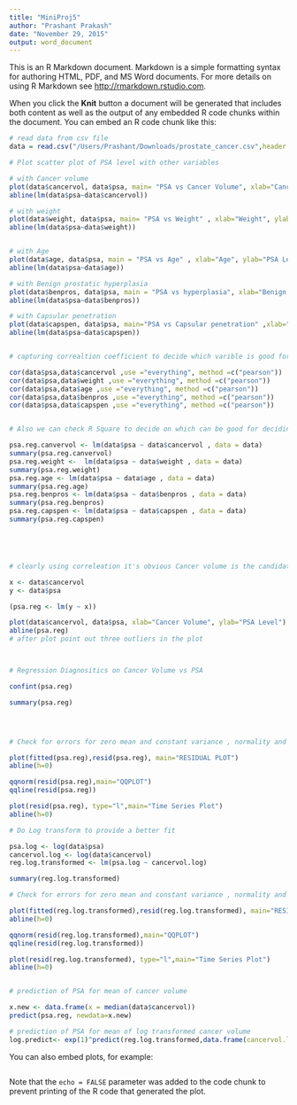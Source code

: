 ```yaml
---
title: "MiniProj5"
author: "Prashant Prakash"
date: "November 29, 2015"
output: word_document
---
```


This is an R Markdown document. Markdown is a simple formatting syntax for authoring HTML, PDF, and MS Word documents. For more details on using R Markdown see <http://rmarkdown.rstudio.com>.

When you click the **Knit** button a document will be generated that includes both content as well as the output of any embedded R code chunks within the document. You can embed an R code chunk like this:

```r
# read data from csv file 
data = read.csv("/Users/Prashant/Downloads/prostate_cancer.csv",header = TRUE , sep=",")

# Plot scatter plot of PSA level with other variables 

# with Cancer volume 
plot(data$cancervol, data$psa, main= "PSA vs Cancer Volume", xlab="Cancer Volume", ylab="PSA Level")
abline(lm(data$psa~data$cancervol))

# with weight 
plot(data$weight, data$psa, main= "PSA vs Weight" , xlab="Weight", ylab="PSA Level")
abline(lm(data$psa~data$weight))


# with Age
plot(data$age, data$psa, main = "PSA vs Age" , xlab="Age", ylab="PSA Level")
abline(lm(data$psa~data$age))

# with Benign prostatic hyperplasia
plot(data$benpros, data$psa, main = "PSA vs hyperplasia", xlab="Benign prostatic hyperplasia", ylab="PSA Level")
abline(lm(data$psa~data$benpros))

# with Capsular penetration
plot(data$capspen, data$psa, main="PSA vs Capsular penetration" ,xlab="Capsular penetration", ylab="PSA Level")
abline(lm(data$psa~data$capspen))


# capturing correaltion coefficient to decide which varible is good for deciding PSA level 

cor(data$psa,data$cancervol ,use ="everything", method =c("pearson"))
cor(data$psa,data$weight ,use ="everything", method =c("pearson"))
cor(data$psa,data$age ,use ="everything", method =c("pearson"))
cor(data$psa,data$benpros ,use ="everything", method =c("pearson"))
cor(data$psa,data$capspen ,use ="everything", method =c("pearson"))


# Also we can check R Square to decide on which can be good for deciding PSA level 

psa.reg.canvervol <- lm(data$psa ~ data$cancervol , data = data)
summary(psa.reg.canvervol)
psa.reg.weight <-  lm(data$psa ~ data$weight , data = data)
summary(psa.reg.weight)
psa.reg.age <- lm(data$psa ~ data$age , data = data)
summary(psa.reg.age)
psa.reg.benpros <- lm(data$psa ~ data$benpros , data = data)
summary(psa.reg.benpros)
psa.reg.capspen <- lm(data$psa ~ data$capspen , data = data)
summary(psa.reg.capspen)





# clearly using correleation it's obvious Cancer volume is the candidate to do a better regression for PSA level 

x <- data$cancervol
y <- data$psa

(psa.reg <- lm(y ~ x))

plot(data$cancervol, data$psa, xlab="Cancer Volume", ylab="PSA Level")
abline(psa.reg)
# after plot point out three outliers in the plot 



# Regression Diagnositics on Cancer Volume vs PSA

confint(psa.reg)

summary(psa.reg)




# Check for errors for zero mean and constant variance , normality and independence of residual error 

plot(fitted(psa.reg),resid(psa.reg), main="RESIDUAL PLOT")
abline(h=0)

qqnorm(resid(psa.reg),main="QQPLOT")
qqline(resid(psa.reg))

plot(resid(psa.reg), type="l",main="Time Series Plot")
abline(h=0)

# Do Log transform to provide a better fit 

psa.log <- log(data$psa)
cancervol.log <- log(data$cancervol)
reg.log.transformed <- lm(psa.log ~ cancervol.log)

summary(reg.log.transformed)

# Check for errors for zero mean and constant variance , normality and independence of residual error 

plot(fitted(reg.log.transformed),resid(reg.log.transformed), main="RESIDUAL PLOT")
abline(h=0)

qqnorm(resid(reg.log.transformed),main="QQPLOT")
qqline(resid(reg.log.transformed))

plot(resid(reg.log.transformed), type="l",main="Time Series Plot")
abline(h=0)


# prediction of PSA for mean of cancer volume

x.new <- data.frame(x = median(data$cancervol))
predict(psa.reg, newdata=x.new)

# prediction of PSA for mean of log transformed cancer volume 
log.predict<- exp(1)^predict(reg.log.transformed,data.frame(cancervol.log=log(median(data$cancervol))))

```

You can also embed plots, for example:

```r

```

Note that the `echo = FALSE` parameter was added to the code chunk to prevent printing of the R code that generated the plot.
